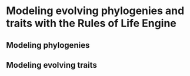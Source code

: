 # Modeling evolving phylogenies and traits with the Rules of Life Engine {#role_macroevo}

## Modeling phylogenies

## Modeling evolving traits
